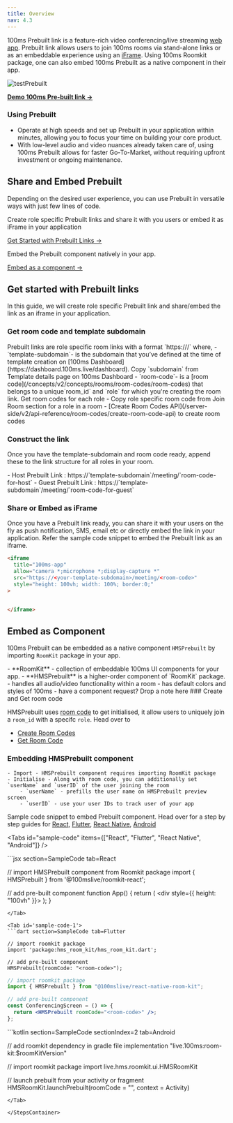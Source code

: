```yaml
---
title: Overview
nav: 4.3
---
```


100ms Prebuilt link is a feature-rich video conferencing/live streaming [web app](https://github.com/100mslive/100ms-web/).
Prebuilt link allows users to join 100ms rooms via stand-alone links or as an embeddable experience using an [iFrame](/docs/get-started/v2/get-started/prebuilt/prebuilt#share-or-embed-as-iframe).
Using 100ms Roomkit package, one can also embed 100ms Prebuilt as a native component in their app.

![testPrebuilt](/docs/v2/testPrebuilt.png)

[**Demo 100ms Pre-built link →**](https://examples-videoconferencing.app.100ms.live/meeting/tmz-qdi-cyp)

### Using Prebuilt

- Operate at high speeds and set up Prebuilt in your application within minutes, allowing you to focus your time on building your core product.
- With low-level audio and video nuances already taken care of, using 100ms Prebuilt allows for faster Go-To-Market, without requiring upfront investment or ongoing maintenance.

## Share and Embed Prebuilt

Depending on the desired user experience, you can use Prebuilt in versatile ways with just few lines of code.

<FlexContainer>
<Callout icon="link" title="Share or embed Prebuilt Links">

Create role specific Prebuilt links and share it with you users or embed it as iFrame in your application

[Get Started with Prebuilt Links →](/get-started/v2/get-started/prebuilt/prebuilt#share-or-embed-as-iframe)

</Callout>

<Callout icon="link" title="Embed Prebuilt, natively">
Embed the Prebuilt component natively in your app.

[Embed as a component →](/get-started/v2/get-started/prebuilt/prebuilt#share-or-embed-as-iframe)

</Callout>
</FlexContainer>

## Get started with Prebuilt links

In this guide, we will create role specific Prebuilt link and share/embed the link as an iframe in your application.

<StepsContainer id="implement-breakout-room">

### Get room code and template subdomain

<FlexContainer>
<Callout icon="link" title="Prebuilt Link Structure">
Prebuilt links are role specific room links with a format `https://<template-subdomain>/<room-code>` where,
    - `template-subdomain`- is the subdomain that you’ve defined at the time of template creation on [100ms Dashboard](https://dashboard.100ms.live/dashboard). Copy `subdomain` from Template details page on 100ms Dashboard
    - `room-code`- is a [room code](/concepts/v2/concepts/rooms/room-codes/room-codes) that belongs to a unique`room_id` and `role` for which you're creating the room link. Get room codes for each role 
            - Copy role specific room code from Join Room section for a role in a room
            - [Create Room Codes API](/server-side/v2/api-reference/room-codes/create-room-code-api) to create room codes
</Callout>
</FlexContainer>

### Construct the link

Once you have the template-subdomain and room code ready, append these to the link structure for all roles in your room.

<FlexContainer>
  <Callout icon="link" title="Prebuilt Link for roles">
    - Host Prebuilt Link :
    https://`template-subdomain`/meeting/`room-code-for-host` - Guest Prebuilt
    Link : https://`template-subdomain`/meeting/`room-code-for-guest`
  </Callout>
</FlexContainer>

### Share or Embed as iFrame

Once you have a Prebuilt link ready, you can share it with your users on the fly as push notification, SMS, email etc or directly embed the link in your application.
Refer the sample code snippet to embed the Prebuilt link as an iframe.

```html
<iframe
  title="100ms-app"
  allow="camera *;microphone *;display-capture *"
  src="https://<your-template-subdomain>/meeting/<room-code>"
  style="height: 100vh; width: 100%; border:0;"
>


</iframe>
```

</StepsContainer>

## Embed as Component

100ms Prebuilt can be embedded as a native component `HMSPrebuilt` by importing `RoomKit` package in your app.

<FlexContainer>
<Callout icon="link" title="HMSPrebuilt Component Basics">
    - **RoomKit**
        -  collection of embeddable 100ms UI components for your app.
        -  **HMSPrebuilt** is a higher-order component of `RoomKit` package.
            - handles all audio/video functionality within a room
            - has default colors and styles of 100ms
        - have a component request? Drop a note here

</Callout>
</FlexContainer>

<StepsContainer id="implement-breakout-room">
### Create and Get room code

HMSPrebuilt uses [room code](/concepts/v2/concepts/rooms/room-codes/room-codes) to get initialised, it allow users to uniquely join a `room_id` with a specifc `role`. Head over to

- [Create Room Codes](/docs/get-started/v2/get-started/prebuilt/room-codes/overview#creating-room-codes)
- [Get Room Code](/docs/server-side/v2/api-reference/room-codes/create-room-code-api)

### Embedding HMSPrebuilt component

    - Import - HMSPrebuilt component requires importing RoomKit package
    - Initialise - Along with room code, you can additionally set `userName` and `userID` of the user joining the room
        - `userName` - prefills the user name on HMSPrebuilt preview screen
        - `userID` - use your user IDs to track user of your app

Sample code snippet to embed Prebuilt component. Head over for a step by step guides for [React](/docs/javascript/v2/quickstart/prebuilt-quickstart), [Flutter](docs/flutter/v2/quickstart/prebuilt-flutter), [React Native](/docs/react-native/v2/quickstart/quickstart), [Android](/docs/android/v2/quickstart/prebuilt-android)

<Tabs
  id="sample-code"
  items={["React", "Flutter", "React Native", "Android"]}
/>

<Tab id='sample-code-0'>
```jsx section=SampleCode tab=React

// import HMSPrebuilt component from Roomkit package
import { HMSPrebuilt } from '@100mslive/roomkit-react';

// add pre-built component
function App() {
    return (
        <div style={{ height: "100vh" }}>
            <HMSPrebuilt roomCode="<room-code>" />
        </div>
    );
 }

```
</Tab>

<Tab id='sample-code-1'>
```dart section=SampleCode tab=Flutter

// import roomkit package
import 'package:hms_room_kit/hms_room_kit.dart';

// add pre-built component
HMSPrebuilt(roomCode: "<room-code>");
```

</Tab>

<Tab id='sample-code-2'>

```jsx section=SampleCode tab=React Native
// import roomkit package
import { HMSPrebuilt } from "@100mslive/react-native-room-kit";

// add pre-built component
const ConferencingScreen = () => {
  return <HMSPrebuilt roomCode="<room-code>" />;
};
```

</Tab>

<Tab id='sample-code-3'>
```kotlin section=SampleCode sectionIndex=2 tab=Android

// add roomkit dependency in gradle file
implementation "live.100ms:room-kit:$roomKitVersion"

// import roomkit package
import live.hms.roomkit.ui.HMSRoomKit

// launch prebuilt from your activity or fragment
HMSRoomKit.launchPrebuilt(roomCode = "<room-code>", context = Activity)

```
</Tab>

</StepsContainer>

